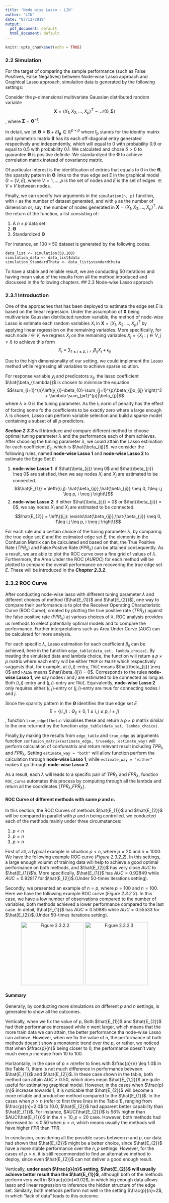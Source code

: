 ```yaml
---
title: "Node wise Lasso - LIN"
author: "LIN"
date: "07/12/2019"
output:
  pdf_document: default
  html_document: default
---
```


```r
knitr::opts_chunk$set(echo = TRUE)
```

### 2.2 Simulation

For the target of comparing the sample performance (such as False Positives, False Negatives) between Node-wise Lasso approach and Graphical Lasso approach, simulation data is generated by the following settings:

Consider the _p_-dimensional multivariate Gaussian distributed random variable $$\boldsymbol{X} = (X_1,X_2,...,X_p)^T \sim \mathcal{N}(0,\boldsymbol{\Sigma})$$, where $\boldsymbol{\Sigma} = \boldsymbol{\Theta}^{-1}$.

In detail, we let $\boldsymbol{\Theta} = \boldsymbol{B}+\delta\boldsymbol{I_{p}} \in \mathbb{R}^{p \times p}$ where $\boldsymbol{I}_p$ stands for the identity matrix and symmetric matrix $\boldsymbol{B}$ has its each off-diagonal entry generated respectively and independently, which will equal to 0 with probability 0.9 or equal to 0.5 with probability 0.1. We calculated and chose $\delta > 0$ to guarantee $\boldsymbol{\Theta}$ is positive definite. We standardized the $\boldsymbol{\Theta}$ to achieve correlation matrix instead of covariance matrix.

Of particular interest is the identification of entries that equals to 0 in the $\boldsymbol{\Theta}$, the sparsity pattern in $\boldsymbol{\Theta}$ links to the true edge set $E$ in the graphical model $G=(V,E)$, where $V={1,...,p}$ is the set of nodes and $E$ is the set of edges $\in V \times V$ between nodes.

Finally, we can specify two arguments in the `simulation(n, p)` function, with `n` as the number of dataset generated, and with `p` as the number of dimension or, say, the number of nodes generated in $\boldsymbol{X} = (X_1,X_2,...,X_p)^T$. As the return of the function, a list consisting of:

1. A $n \times p$ data set.
2. $\boldsymbol{\Theta}$
3. Standardized $\boldsymbol{\Theta}$

For instance, an $100\times 50$ dataset is generated by the following codes.
```
data_list <- simulation(50,100)
simulation_data <- data_list$data
simulation_StandardTheta <- data_list$standardtheta
```
To have a stable and reliable result, we are conducting 50 iterations and having mean value of the results from all the method introduced and discussed in the following chapters.
## 2.3 Node-wise Lasso approach


### 2.3.1 Introduction
One of the approaches that has been deployed to estimate the edge set $E$ is based on the linear regression. Under the assumption of $\boldsymbol{X}$ being multivariate Gaussian distributed random variable, the method of node-wise Lasso is estimate each random variables $X_i$ in $\boldsymbol{X} = (X_1,X_2,...,X_p)^T$ by applying linear regression on the remaining variables. More specifically, for each node $i \in V$, we regress $X_j$ on the remaining variables $X_j=\{X_j : j \in V, j \neq i\}$ to achieve this form $$X_i = \sum_{1 \leq j \leq p, j\neq i}\beta_{ij}X_{j}+\epsilon_{ij}$$

Due to the high dimensionality of our setting, we could implement the Lasso method while regressing all variables to achieve sparse solution. 

For response variable $y_{i}$ and predicators $x_{ij}$, the lasso coefficient $\hat{\beta_{\lambda}}$ is chosen to minimise the equation $$\sum_{i=1}^{n}\left(y_{i}-\beta_{0}-\sum_{j=1}^{p}\beta_{j}x_{ij} \right)^2 + \lambda \sum_{j=1}^{p}|\beta_{j}|$$ where $\lambda \geq 0$ is the tuning parameter. As the $l_{1}$ norm of penalty has the effect of forcing some fo the coefficients to be exactly zero where a large enough $\lambda$ is chosen, Lasso can perform variable selection and build a sparse model containing a subset of all $p$ predictors.

__*Section 2.3.3*__ will introduce and compare different method to choose optimal tuning parameter $\lambda$ and the performance each of them achieves. After choosing the tuning parameter $\lambda$, we could attain the Lasso estimation for each coefficient $\beta_{ij}$, which is $\hat{\beta_{ij}}$. we consider the following rules, named __node-wise Lasso 1__ and __node-wise Lasso 2__ to estimate the Edge Set $E$:

1. __node-wise Lasso 1__: if $\hat{\beta_{ij}} \neq 0$ and $\hat{\beta_{ji}} \neq 0$ are satisfied, then we say nodes $X_i$ and $X_j$ are estimated to be connected. $$\hat{E_{1}} = \left\{(i,j): \hat{\beta_{ij}},\hat{\beta_{ji}} \neq 0, 1\leq i,j \leq p, i \neq j \right\}$$
2. __node-wise Lasso 2__: if either $\hat{\beta_{ij}} = 0$ or $\hat{\beta_{ji}} = 0$, we say nodes $X_i$ and $X_j$ are estimated to be connected. $$\hat{E_{2}} = \left\{(i,j): \exists\hat{\beta_{ij}},\hat{\beta_{ji}} \neq 0, 1\leq i,j \leq p, i \neq j \right\}$$

For each rule and a certain choice of the tuning parameter $\lambda$, by comparing the true edge set $E$ and the estimated edge set $\hat{E}$, the elements in the Confusion Matrix can be calculated and based on that, the True Positive Rate ($TPR_{\lambda}$) and False Postive Rate ($FPR_{\lambda}$) can be attained consequently. As a result, we are able to plot the ROC curve over a fine grid of values of $\lambda$. Furthermore, the Area Under the ROC ($AUROC$) for each method will be plotted to compare the overall performance on recovering the true edge set $E$. These will be introduced in the __*Chapter 2.3.2*__.

### 2.3.2 ROC Curve

After conducting node-wise lasso with different tuning parameter $\lambda$ and different choices of method ($\hat{E_{1}}$ and $\hat{E_{2}}$), one way to compare their performance is to plot the Receiver Operating Characteristic Curve (ROC Curve), created by plotting the true positive rate ($TPR_{\lambda}$) against the false positive rate ($FPR_{\lambda}$) at various choices of $\lambda$. ROC analysis provides us methods to select potentially optimal models and to compare the performance. Further interpretations such as Area Under Curve ($AUC$) can be calculated for more analysis.

For each specific $\lambda$, Lasso estimation for each coefficient $\beta_{ij}$ can be achieved, here in the function `edge_table(data_set, lambda_choice)`. By treating the simulated data and lambda choice, the function will return a $p \times p$ matrix where each entry will be either `TRUE` or `FALSE` which respectively suggests that, for example, at $(i,j)$-entry, `TRUE` means $\hat{\beta_{ij}} \neq 0$ and `FALSE` means $\hat{\beta_{ij}} = 0$. Corresponds to the rules __node-wise Lasso 1__, we say nodes $i$ and $j$ are estimated to be connected as long as Both $(i,j)$-entry and $(j,i)$-entry are `TRUE`. Equivalently, __node-wise Lasso 2__ only requires either $(i,j)$-entry or $(j,i)$-entry are `TRUE` for connecting nodes $i$ and $j$.

Since the sparsity pattern in the $\boldsymbol{\Theta}$ identifies the true edge set $E$ $$E=\left\{(i,j):\Theta_{ij} \neq 0, 1\leq i,j \leq p, i \neq j \right\}$$, function `true_edge(theta)` visualises these and return a $p \times p$ matrix similar to the one returned by the function `edge_table(data_set, lambda_choice)`.

Finally,by making the results from `edge_table` and `true_edge` as arguments function `confusion_matrix(estimate_edge, trueedge, estimate_way)` will perform calculation of confumatrix and return relevant result including $TPR_{\lambda}$ and $FPR_{\lambda}$. Setting `estimate_way = "both"` will allow function perform the calculation through __node-wise Lasso 1__, while `estimate_way = "either"` makes it go through __node-wise Lasso 2__.

As a result, each $\lambda$ will leads to a specific pair of $TPR_{\lambda}$ and $FPR_{\lambda}$, function `ROC_curve` automates this process by computing through all the lambda and return all the coordinates ($TPR_{\lambda}$,$FPR_{\lambda}$).

#### ROC Curve of different methods with same $p$ and $n$.

In this section, the ROC Curves of methods $\hat{E_{1}}$ and $\hat{E_{2}}$ will be compared in parallel with $p$ and $n$ being controlled. we conducted each of the methods mainly under three circumstances: 

1. $p<n$
2. $p=n$
3. $p>n$

First of all, a typical example in situation $p<n$, where $p=20$ and $n=1000$. We have the following example ROC curve (_Figure 2.3.2.2_). In this settings, a large enough volumn of training data will help to achieve a good optimal performance on both methods, and $\hat{E_{2}}$ has very close $AUC$ to $\hat{E_{1}}$'s. More specifically, $\hat{E_{1}}$ has $AUC=0.92849$ while $AUC=0.92817$ for $\hat{E_{2}}$.(Under 50-times iterations setting).

Secondly, we presented an example of $n=p$, where $p=100$ and $n=100$. Here we have the following example ROC curve (_Figure 2.3.2.3_). In this case, we have a low number of observations compared to the number of variables, both methods achieved a lower performance compared to the last case. In detail, $\hat{E_{1}}$ has $AUC=0.50985$ while $AUC=0.55533$ for $\hat{E_{2}}$.(Under 50-times iterations setting).

<center>
![Figure 2.3.2.2](2.3.2.2.png){width=200px} ![Figure 2.3.2.3](2.3.2.3.png){width=200px}
</center>

#### Summary
Generally, by conducting more simulations on different $p$ and $n$ settings, \textbf{Table 1} is generated to show all the outcomes. 

Vertically, when we fix the value of p, Both $\hat{E_{1}}$ and $\hat{E_{2}}$ had their performance increased while $n$ went larger, which means that the more train data we can attain, the better performance tha node-wise Lasso can achieve. However, when we fix the value of $n$, the performance of both methods doesn't show a monotonic trend over the $p$, or rather, we noticed that when $\frac{p}{n}$ being closer to 0, the performance doesn't vary much even $p$ increase from 10 to 100.

Horizontally, in the case of $p \leq n$(refer to lines with $\frac{p}{n} \leq 1.0$ in the Table 1), there is not much difference in performance between $\hat{E_{1}}$ and $\hat{E_{2}}$. In these case shown in the table, both method can attain $AUC \geq 0.50$, which does mean $\hat{E_{1,2}}$ are quite useful for estimating graphical model. However, in the cases when $\frac{p}{n}$ increase towards $1$, it is noticable that $\hat{E_{2}}$ will become a more reliable and productive method compared to the $\hat{E_{1}}$. In the cases when $p > n$ (refer to first three lines in the Table 1), ranging from $\frac{p}{n}=2.0$ to $10.0$, $\hat{E_{2}}$ had apparent better capability than $\hat{E_{1}}$. For instance, $AUC(\hat{E_{2}})$ is 58% higher than $AUC(\hat{E_{1}})$ in the $n=10, p=20$ case. However, both methods had decreased to $\leq0.50$ when $p > n$, which means usually the methods will have higher $FPR$ than $TPR$.

In conclusion, considering all the possible cases between $n$ and $p$, our data had shown that $\hat{E_{2}}$ might be a better choice, since $\hat{E_{2}}$ have a more stable performance over the $n,p$ settings. However, for the cases of $p > n$, it is still recommended to find an alternative method to deploy, since even $\hat{E_{2}}$ can not deliver a good enough result.

Vertically, __under each $\frac{p}{n}$ setting, $\hat{E_{2}}$ will usually achieve better result than the $\hat{E_{1}}$__, although both of the methods perform very well in $\frac{p}{n}=0.02$, in which big enough data allows lasso and linear regression to inference the hidden structure of the edge set. Similarly, both methods perform not well in the setting $\frac{p}{n}=2$, in which "lack of data" leads to this outcome.
